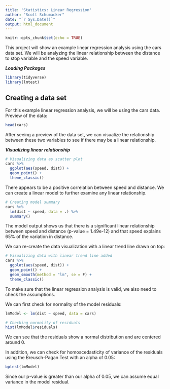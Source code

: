 ```yaml
---
title: 'Statistics: Linear Regression'
author: "Scott Schumacker"
date: "`r Sys.Date()`"
output: html_document
---
```


```r
knitr::opts_chunk$set(echo = TRUE)
```

This project will show an example linear regression analysis using the cars data set. We will be analyzing the linear relationship between the distance to stop variable and the speed variable.

***Loading Packages***
```r
library(tidyverse)
library(lmtest)
```

## Creating a data set
For this example linear regression analysis, we will be using the cars data. Preview of the data:
```r
head(cars)
```

After seeing a preview of the data set, we can visualize the relationship between these two variables to see if there may be a linear relationship.

***Visualizing linear relationship***
```r
# Visualizing data as scatter plot
cars %>% 
  ggplot(aes(speed, dist)) +
  geom_point() +
  theme_classic()
```

There appears to be a positive correlation between speed and distance. We can create a linear model to further examine any linear relationship.

```r
# Creating model summary
cars %>% 
  lm(dist ~ speed, data = .) %>% 
  summary()
```
The model output shows us that there is a significant linear relationship between speed and distance (p-value = 1.49e-12) and that speed explains 65% of the variation in distance.

We can re-create the data visualization with a linear trend line drawn on top:
```r
# Visualizing data with linear trend line added
cars %>% 
  ggplot(aes(speed, dist)) +
  geom_point() +
  geom_smooth(method = "lm", se = F) +
  theme_classic()
```

To make sure that the linear regression analysis is valid, we also need to check the assumptions.

We can first check for normality of the model residuals:
```r
lmModel <- lm(dist ~ speed, data = cars)

# Checking normality of residuals
hist(lmModel$residuals)
```
We can see that the residuals show a normal distribution and are centered around 0.

In addition, we can check for homoscedasticity of variance of the residuals using the Breusch-Pagan Test with an alpha of 0.05:
```r
bptest(lmModel)
```
Since our p-value is greater than our alpha of 0.05, we can assume equal variance in the model residual.
